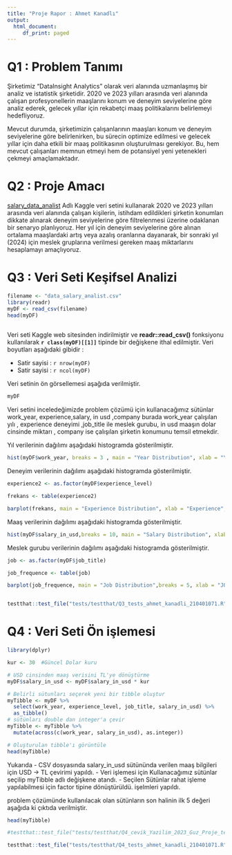 ```yaml
---
title: "Proje Rapor : Ahmet Kanadlı"
output:
  html_document:
     df_print: paged
---
```


# Q1 : Problem Tanımı

Şirketimiz "DataInsight Analytics" olarak veri alanında uzmanlaşmış bir analiz ve istatistik şirketidir. 2020 ve 2023 yılları arasında veri alanında çalışan profesyonellerin maaşlarını konum ve deneyim seviyelerine göre analiz ederek, gelecek yıllar için rekabetçi maaş politikalarını belirlemeyi hedefliyoruz. 

Mevcut durumda, şirketimizin çalışanlarının maaşları konum ve deneyim seviyelerine göre belirlenirken, bu sürecin optimize edilmesi ve gelecek yıllar için daha etkili bir maaş politikasının oluşturulması gerekiyor. Bu, hem mevcut çalışanları memnun etmeyi hem de potansiyel yeni yetenekleri çekmeyi amaçlamaktadır.

# Q2 : Proje Amacı

[salary_data_analist](https://www.kaggle.com/datasets/willianoliveiragibin/salary-data-analist)
Adlı Kaggle veri setini kullanarak 2020 ve 2023 yılları arasında veri alanında çalışan kişilerin, istihdam edildikleri şirketin konumları dikkate alınarak deneyim seviyelerine göre filtrelenmesi üzerine odaklanan bir senaryo planlıyoruz. Her yıl için deneyim seviyelerine göre alınan ortalama maaşlardaki artış veya azalış oranlarına dayanarak, bir sonraki yıl (2024) için meslek gruplarına verilmesi gereken maaş miktarlarını hesaplamayı amaçlıyoruz.

# Q3 : Veri Seti Keşifsel Analizi

```r
filename <- "data_salary_analist.csv"
library(readr)
myDF <- read_csv(filename)
head(myDF)
 
```

Veri seti Kaggle web sitesinden indirilmiştir ve **readr::read_csv()** fonksiyonu kullanılarak **`r class(myDF)[[1]]`** tipinde bir değişkene ithal edilmiştir. Veri boyutları aşağıdaki gibidir :

- Satir sayisi : ```r nrow(myDF) ```
- Satir sayisi : ```r ncol(myDF) ```

Veri setinin ön görsellemesi aşağıda verilmiştir.

```r
myDF
```

Veri setini inceledeğimizde problem çözümü için kullanacağımız sütünlar work_year, experience,salary, in usd ,company
burada work_year çalışılan yılı , experience deneyimi ,job_title ile meslek gurubu, in usd maaşın dolar cinsinde miktarı , company ise çalışılan şirketin konumunu temsil etmekdir. 

Yıl verilerinin dağılımı aşağıdaki histogramda gösterilmiştir.
```r
hist(myDF$work_year, breaks = 3 , main = "Year Distribution", xlab = "Year", ylab = "Frequency", col = "lightblue", border = "black")
```

Deneyim verilerinin dağılımı aşağıdaki histogramda gösterilmiştir.
```r

experience2 <- as.factor(myDF$experience_level)

frekans <- table(experience2)

barplot(frekans, main = "Experience Distribution", xlab = "Experience", ylab = "Frequency", col = "lightblue", border = "black")


```

Maaş verilerinin dağılımı aşağıdaki histogramda gösterilmiştir.
```r

hist(myDF$salary_in_usd,breaks = 10, main = "Salary Distribution", xlab = "Salary", ylab = "Frequency", col = "lightblue", border = "black")

```

Meslek gurubu verilerinin dağılımı aşağıdaki histogramda gösterilmiştir.
```r

job <- as.factor(myDF$job_title)

job_frequence <- table(job)

barplot(job_frequence, main = "Job Distribution",breaks = 5, xlab = "JOB", ylab = "Frequency", col = "lightblue", border = "black")



```

```r
testthat::test_file("tests/testthat/Q3_tests_ahmet_kanadli_210401071.R")
```

# Q4 : Veri Seti Ön işlemesi


```r
library(dplyr)

kur <- 30  #Güncel Dolar kuru

# USD cinsinden maaş verisini TL'ye dönüştürme
myDF$salary_in_usd <- myDF$salary_in_usd * kur

# Belirli sütunları seçerek yeni bir tibble oluştur
myTibble <- myDF %>%
  select(work_year, experience_level, job_title, salary_in_usd) %>%
  as_tibble()
# sütünları double dan integer'a çevir
myTibble <- myTibble %>%
  mutate(across(c(work_year, salary_in_usd), as.integer))

# Oluşturulan tibble'ı görüntüle
head(myTibble)


```
Yukarıda 
- CSV dosyasında salary_in_usd sütününda verilen maaş bilgileri için USD -> TL çevirimi yapıldı.
- Veri işlemesi için Kullanacağımız sütünlar seçilip myTibble adlı değişkene atandı. 
- Seçilen Sütünlar rahat işleme yapılabilmesi için factor tipine dönüştürüldü.
işelmleri yapıldı.

problem çözümünde kullanılacak olan sütünların son halinin ilk 5 değeri aşağıda ki çıktıda verilmiştir.

```r
head(myTibble)

#testthat::test_file("tests/testthat/Q4_cevik_Yazilim_2023_Guz_Proje_test_ahmet_kanadli_210401071.R")
```

```r
testthat::test_file("tests/testthat/Q4_tests_ahmet_kanadli_210401071.R")
```
